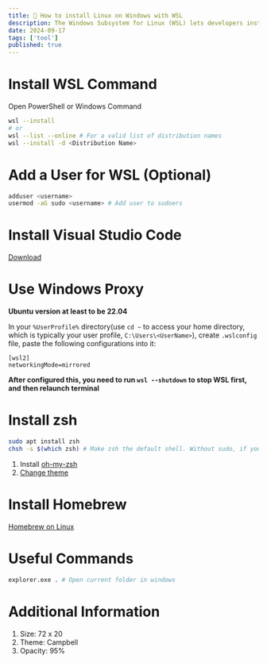 ```yaml
---
title: 🐧 How to install Linux on Windows with WSL
description: The Windows Subsystem for Linux (WSL) lets developers install a Linux distribution (such as Ubuntu, OpenSUSE, Kali, Debian, Arch Linux, etc) and use Linux applications, utilities, and Bash command-line tools directly on Windows, unmodified, without the overhead of a traditional virtual machine or dualboot setup.
date: 2024-09-17
tags: ['tool']
published: true
---
```


# Install WSL Command

Open PowerShell or Windows Command

```sh
wsl --install
# or
wsl --list --online # For a valid list of distribution names
wsl --install -d <Distribution Name>
```

# Add a User for WSL (Optional)

```sh
adduser <username>
usermod -aG sudo <username> # Add user to sudoers
```

# Install Visual Studio Code

[Download](https://code.visualstudio.com/)

# Use Windows Proxy

**Ubuntu version at least to be 22.04**

In your `%UserProfile%` directory(use `cd ~` to access your home directory, which is typically your user profile, `C:\Users\<UserName>`), create `.wslconfig` file, paste the following configurations into it:

```
[wsl2]
networkingMode=mirrored
```

**After configured this, you need to run `wsl --shutdown` to stop WSL first, and then relaunch terminal**

# Install zsh

```sh
sudo apt install zsh
chsh -s $(which zsh) # Make zsh the default shell. Without sudo, if you use sudo it will change the shell not for your working user but for root
```

1. Install [oh-my-zsh](https://ohmyz.sh/)
1. [Change theme](/blog/tools#oh-my-zsh)

# Install Homebrew

[Homebrew on Linux](https://docs.brew.sh/Homebrew-on-Linux#install)

# Useful Commands

```sh
explorer.exe . # Open current folder in windows
```

# Additional Information

1. Size: 72 x 20
1. Theme: Campbell
1. Opacity: 95%
